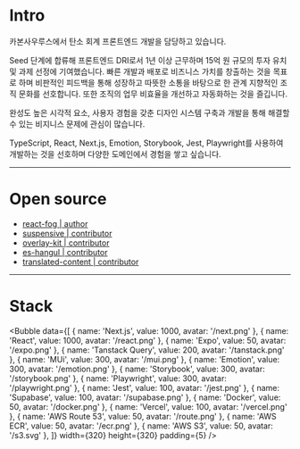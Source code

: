 
# Intro

카본사우루스에서 탄소 회계 프론트엔드 개발을 담당하고 있습니다.

Seed 단계에 합류해 프론트엔드 DRI로서 1년 이상 근무하며 15억 원 규모의 투자 유치 및 과제 선정에 기여했습니다. 빠른 개발과 배포로 비즈니스 가치를 창출하는 것을 목표로 하며 비판적인 피드백을 통해 성장하고 따뜻한 소통을 바탕으로 한 관계 지향적인 조직 문화를 선호합니다. 또한 조직의 업무 비효율을 개선하고 자동화하는 것을 즐깁니다.

완성도 높은 시각적 요소, 사용자 경험을 갖춘 디자인 시스템 구축과 개발을 통해 해결할 수 있는 비지니스 문제에 관심이 많습니다.

TypeScript, React, Next.js, Emotion, Storybook, Jest, Playwright를 사용하여 개발하는 것을 선호하며 다양한 도메인에서 경험을 쌓고 싶습니다.

---

# Open source

- [react-fog | author](https://github.com/reactjs/rfcs/tree/main/text)
- [suspensive | contributor](https://github.com/toss/suspensive/pulls?q=is%3Apr+author%3Afe-dudu)
- [overlay-kit | contributor](https://github.com/toss/overlay-kit/pulls?q=is%3Apr+author%3Afe-dudu)
- [es-hangul | contributor](https://github.com/toss/es-hangul/pulls?q=is%3Apr+author%3Afe-dudu)
- [translated-content | contributor](https://github.com/mdn/translated-content/pulls?q=is%3Apr+is%3Aclosed+author%3Afe-dudu)

---

# Stack

<Bubble
  data={[
    { name: 'Next.js', value: 1000, avatar: '/next.png' },
    { name: 'React', value: 1000, avatar: '/react.png' },
    { name: 'Expo', value: 50, avatar: '/expo.png' },
    { name: 'Tanstack Query', value: 200, avatar: '/tanstack.png' },
    { name: 'MUi', value: 300, avatar: '/mui.png' },
    { name: 'Emotion', value: 300, avatar: '/emotion.png' },
    { name: 'Storybook', value: 300, avatar: '/storybook.png' },
    { name: 'Playwright', value: 300, avatar: '/playwright.png' },
    { name: 'Jest', value: 100, avatar: '/jest.png' },
    { name: 'Supabase', value: 100, avatar: '/supabase.png' },
    { name: 'Docker', value: 50, avatar: '/docker.png' },
    { name: 'Vercel', value: 100, avatar: '/vercel.png' },
    { name: 'AWS Route 53', value: 50, avatar: '/route.png' },
    { name: 'AWS ECR', value: 50, avatar: '/ecr.png' },
    { name: 'AWS S3', value: 50, avatar: '/s3.svg' },
  ]}
  width={320}
  height={320}
  padding={5}
/>
